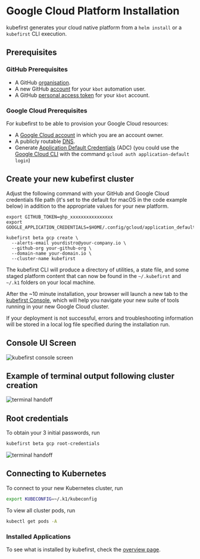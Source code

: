 # Google Cloud Platform Installation

kubefirst generates your cloud native platform from a `helm install` or a `kubefirst` CLI execution.

## Prerequisites

### GitHub Prerequisites

- A GitHub [organisation](https://docs.github.com/en/organizations/collaborating-with-groups-in-organizations/creating-a-new-organization-from-scratch).
- A new GitHub [account](https://docs.github.com/en/get-started/signing-up-for-github/signing-up-for-a-new-github-account) for your `kbot` automation user.
- A GitHub [personal access token](../../../common/git-auth.mdx) for your `kbot` account.

### Google Cloud Prerequisites

For kubefirst to be able to provision your Google Cloud resources:

- A [Google Cloud account](https://cloud.google.com) in which you are an account owner.
- A publicly routable [DNS](https://cloud.google.com/dns/docs/overview).
- Generate [Application Default Credentials](https://cloud.google.com/docs/authentication/application-default-credentials#GAC) (ADC) (you could use the [Google Cloud CLI](https://cloud.google.com/sdk/gcloud) with the command `gcloud auth application-default login`)

## Create your new kubefirst cluster

Adjust the following command with your GitHub and Google Cloud credentials file path (it's set to the default for macOS in the code example below) in addition to the appropriate values for your new platform.

```shell
export GITHUB_TOKEN=ghp_xxxxxxxxxxxxxxxx
export GOOGLE_APPLICATION_CREDENTIALS=$HOME/.config/gcloud/application_default_credentials.json

kubefirst beta gcp create \
  --alerts-email yourdistro@your-company.io \
  --github-org your-github-org \
  --domain-name your-domain.io \
  --cluster-name kubefirst
```

The kubefirst CLI will produce a directory of utilities, a state file, and some staged platform content that can now be found in the `~/.kubefirst` and `~/.k1` folders on your local machine.

After the ~10 minute installation, your browser will launch a new tab to the [kubefirst Console](https://github.com/kubefirst/console), which will help you navigate your new suite of tools running in your new Google Cloud cluster.

If your deployment is not successful, errors and troubleshooting information will be stored in a local log file specified during the installation run.

## Console UI Screen

![kubefirst console screen](../../../img/common/github/console.png)

## Example of terminal output following cluster creation

![terminal handoff](../../../img/gcp/github/handoff-screen.png)

## Root credentials

To obtain your 3 initial passwords, run

```bash
kubefirst beta gcp root-credentials
```

![terminal handoff](../../../img/common/kubefirst/root-credentials.png)

## Connecting to Kubernetes

To connect to your new Kubernetes cluster, run

```bash
export KUBECONFIG=~/.k1/kubeconfig
```

To view all cluster pods, run

```bash
kubectl get pods -A
```

### Installed Applications

To see what is installed by kubefirst, check the [overview page](../../overview.mdx).

